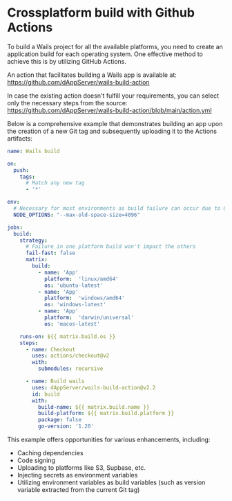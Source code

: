 # Crossplatform build with Github Actions

To build a Wails project for all the available platforms, you need to create an application build for each operating system. One effective method to achieve this is by utilizing GitHub Actions.

An action that facilitates building a Wails app is available at:
https://github.com/dAppServer/wails-build-action

In case the existing action doesn't fulfill your requirements, you can select only the necessary steps from the source:
https://github.com/dAppServer/wails-build-action/blob/main/action.yml

Below is a comprehensive example that demonstrates building an app upon the creation of a new Git tag and subsequently uploading it to the Actions artifacts:

```yaml
name: Wails build

on:
  push:
    tags:
	  # Match any new tag
      - '*'

env:
  # Necessary for most environments as build failure can occur due to OOM issues
  NODE_OPTIONS: "--max-old-space-size=4096"

jobs:
  build:
    strategy:
	  # Failure in one platform build won't impact the others
      fail-fast: false
      matrix:
        build:
          - name: 'App'
            platform:  'linux/amd64'
            os: 'ubuntu-latest'
          - name: 'App'
            platform:  'windows/amd64'
            os: 'windows-latest'
          - name: 'App'
            platform:  'darwin/universal'
            os: 'macos-latest'

    runs-on: ${{ matrix.build.os }}
    steps:
      - name: Checkout
        uses: actions/checkout@v2
        with:
          submodules: recursive

      - name: Build wails
        uses: dAppServer/wails-build-action@v2.2
        id: build
        with:
          build-name: ${{ matrix.build.name }}
          build-platform: ${{ matrix.build.platform }}
          package: false
          go-version: '1.20'
```

This example offers opportunities for various enhancements, including:
- Caching dependencies
- Code signing
- Uploading to platforms like S3, Supbase, etc.
- Injecting secrets as environment variables
- Utilizing environment variables as build variables (such as version variable extracted from the current Git tag)
